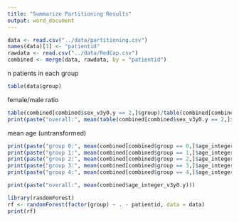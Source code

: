 ```yaml
---
title: "Summarize Partitioning Results"
output: word_document
---
```


```r
data <- read.csv("../data/partitioning.csv")
names(data)[1] <- "patientid"
rawdata <- read.csv("../data/RedCap.csv")
combined <- merge(data, rawdata, by = "patientid")

```

n patients in each group
```r
table(data$group)

```

female/male ratio
```r
table(combined[combined$sex_v3y0.y == 2,]$group)/table(combined[combined$sex_v3y0.y == 1,]$group)
print(paste("overall:", mean(table(combined[combined$sex_v3y0.y == 2,]$group)/table(combined[combined$sex_v3y0.y == 1,]$group))))

```

mean age (untransformed)
```r
print(paste("group 0:", mean(combined[combined$group == 0,]$age_integer_v3y0.y)))
print(paste("group 1:", mean(combined[combined$group == 1,]$age_integer_v3y0.y)))
print(paste("group 2:", mean(combined[combined$group == 2,]$age_integer_v3y0.y)))
print(paste("group 3:", mean(combined[combined$group == 3,]$age_integer_v3y0.y)))
print(paste("group 4:", mean(combined[combined$group == 4,]$age_integer_v3y0.y)))

print(paste("overall:", mean(combined$age_integer_v3y0.y)))
```



```r
library(randomForest)
rf <- randomForest(factor(group) ~ . - patientid, data = data)
print(rf)

```